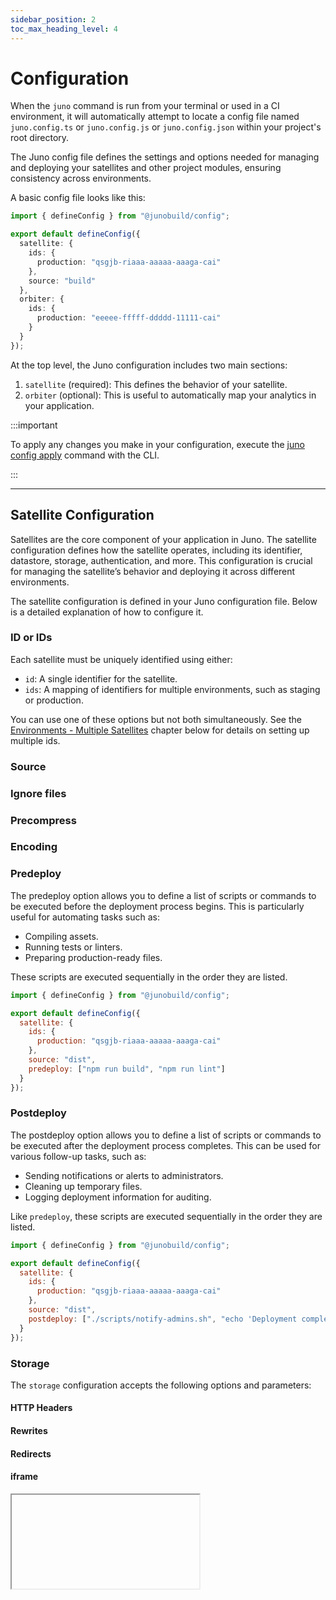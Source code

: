 ```yaml
---
sidebar_position: 2
toc_max_heading_level: 4
---
```


# Configuration

When the `juno` command is run from your terminal or used in a CI environment, it will automatically attempt to locate a config file named `juno.config.ts` or `juno.config.js` or `juno.config.json` within your project's root directory.

The Juno config file defines the settings and options needed for managing and deploying your satellites and other project modules, ensuring consistency across environments.

A basic config file looks like this:

```typescript
import { defineConfig } from "@junobuild/config";

export default defineConfig({
  satellite: {
    ids: {
      production: "qsgjb-riaaa-aaaaa-aaaga-cai"
    },
    source: "build"
  },
  orbiter: {
    ids: {
      production: "eeeee-fffff-ddddd-11111-cai"
    }
  }
});
```

At the top level, the Juno configuration includes two main sections:

1. `satellite` (required): This defines the behavior of your satellite.
2. `orbiter` (optional): This is useful to automatically map your analytics in your application.

:::important

To apply any changes you make in your configuration, execute the [juno config apply](./cli.mdx#apply) command with the CLI.

:::

---

## Satellite Configuration

Satellites are the core component of your application in Juno. The satellite configuration defines how the satellite operates, including its identifier, datastore, storage, authentication, and more. This configuration is crucial for managing the satellite’s behavior and deploying it across different environments.

The satellite configuration is defined in your Juno configuration file. Below is a detailed explanation of how to configure it.

### ID or IDs

Each satellite must be uniquely identified using either:

- `id`: A single identifier for the satellite.
- `ids`: A mapping of identifiers for multiple environments, such as staging or production.

You can use one of these options but not both simultaneously. See the [Environments - Multiple Satellites](#environments---multiple-satellites) chapter below for details on setting up multiple ids.


<Plugins />

### Source


<Source />

### Ignore files


<IgnoreFiles />

### Precompress


<Precompress />

### Encoding


<Encoding />

### Predeploy

The predeploy option allows you to define a list of scripts or commands to be executed before the deployment process begins. This is particularly useful for automating tasks such as:

- Compiling assets.
- Running tests or linters.
- Preparing production-ready files.

These scripts are executed sequentially in the order they are listed.

```javascript
import { defineConfig } from "@junobuild/config";

export default defineConfig({
  satellite: {
    ids: {
      production: "qsgjb-riaaa-aaaaa-aaaga-cai"
    },
    source: "dist",
    predeploy: ["npm run build", "npm run lint"]
  }
});
```

### Postdeploy

The postdeploy option allows you to define a list of scripts or commands to be executed after the deployment process completes. This can be used for various follow-up tasks, such as:

- Sending notifications or alerts to administrators.
- Cleaning up temporary files.
- Logging deployment information for auditing.

Like `predeploy`, these scripts are executed sequentially in the order they are listed.

```javascript
import { defineConfig } from "@junobuild/config";

export default defineConfig({
  satellite: {
    ids: {
      production: "qsgjb-riaaa-aaaaa-aaaga-cai"
    },
    source: "dist",
    postdeploy: ["./scripts/notify-admins.sh", "echo 'Deployment complete'"]
  }
});
```

### Storage

The `storage` configuration accepts the following options and parameters:

#### HTTP Headers


<HttpHeaders />

#### Rewrites


<Rewrites />

#### Redirects


<Redirects />

#### iframe


<IFrame />

#### Maximum Memory Size

You can set optional limits on heap and stable memory to control how assets are created and updated in storage.

When the limit is reached, the Storage will continue to operate normally but will reject the upload of new assets.

```javascript
import { defineConfig } from "@junobuild/config";

export default defineConfig({
  satellite: {
    ids: {
      production: "qsgjb-riaaa-aaaaa-aaaga-cai"
    },
    source: "dist",
    storage: {
      maxMemorySize: {
        stable: 1_073_741_824n // For example max. 1 GiB in bytes of Stable memory
      }
    }
  }
});
```

### Datastore

The `datastore` configuration accepts the following options and parameters:

#### Maximum Memory Size

You can set optional limits on heap and stable memory to control how documents are created and updated.

When the limit is reached, the Datastore will continue to operate normally but will reject changes to documents.

```javascript
import { defineConfig } from "@junobuild/config";

export default defineConfig({
  satellite: {
    ids: {
      production: "qsgjb-riaaa-aaaaa-aaaga-cai"
    },
    source: "dist",
    datastore: {
      maxMemorySize: {
        stable: 1_073_741_824n // For example max. 1 GiB in bytes of Stable memory
      }
    }
  }
});
```

### Authentication

The `authentication` configuration accepts the following options and parameters:

#### Derivation origin

The behavior of Internet Identity can be customized to ensure that users are recognized consistently across different domains or subdomains of your application.

For example, if you set `derivationOrigin` to "hello.com", a user signing in at https://hello.com will receive the same identifier (principal) as when signing in at https://www.hello.com.

```javascript
import { defineConfig } from "@junobuild/config";

export default defineConfig({
  satellite: {
    ids: {
      production: "qsgjb-riaaa-aaaaa-aaaga-cai"
    },
    authentication: {
      internetIdentity: {
        derivationOrigin: "hello.com"
      }
    }
  }
});
```

#### Allowed Callers

This option gives you control over who is allowed to use your app, whether they are already registered or not.

```javascript
import { defineConfig } from "@junobuild/config";

export default defineConfig({
  satellite: {
    ids: {
      production: "qsgjb-riaaa-aaaaa-aaaga-cai"
    },
    authentication: {
      rules: {
        allowedCallers: [
          "eunqq-ctbep-mwing-6cwte-f5frt-qe7tu-ilmgk-wmy3m-mdi3j-mcsvx-zae"
        ]
      }
    }
  }
});
```

For more explanation, see the related [section](../build/authentication/management.md#allowed-callers) in Authentication.

### Assertions


<Assertions />

### Settings

The `settings` field allows you to configure various aspects of the module’s behavior and resource usage, such as memory limits, compute allocation, and log visibility.

Overview:

- **Freezing Threshold**: Prevents the module from being deleted by pausing operations when cycles drop below a certain level.
- **Reserved Cycles Limit**: Ensures a minimum number of cycles are available for future operations.
- **Log Visibility**: Controls who can access the module’s logs.
- **Heap Memory Limit**: Sets the hard maximum heap memory available to the module.
- **Memory Allocation**: Pre-allocates memory for optimized performance.
- **Compute Allocation**: Reserves a percentage of the subnet’s compute resources.

```javascript
import { defineConfig } from "@junobuild/config";

export default defineConfig({
  satellite: {
    ids: {
      production: "qsgjb-riaaa-aaaaa-aaaga-cai"
    },
    settings: {
      freezingThreshold: 2_592_000n,
      reservedCyclesLimit: 5_000_000_000_000n,
      logVisibility: "controllers",
      heapMemoryLimit: 2048n,
      memoryAllocation: 1_073_741_824n,
      computeAllocation: 50n
    }
  }
});
```

For a complete explanation of all [settings](./settings.md), including detailed examples and calculations, see the Settings section.

---

## Orbiter Configuration

Orbiters are an optional component of your application used for analytics.

### ID

An orbiter has a unique identifier (id). This ID is used to reference the orbiter during operations and deployments.

<Plugins />

---

## Emulator Configuration

For local development or when running an E2E test environment in a CI, you'll use the emulator. When running `juno emulator start`, it defaults to booting Skylab with the default options. If you wish to tweak options or use another image, you can set the `emulator` field in your configuration file.

A basic example of a custom emulator configuration:

```ts title="juno.config.ts"
import { defineConfig } from "@junobuild/config";

export default defineConfig({
  satellite: {
    ids: {
      production: "qsgjb-riaaa-aaaaa-aaaga-cai"
    },
    source: "dist"
  },
  emulator: {
    runner: {
      type: "docker",
      image: "junobuild/skylab:latest",
      name: "juno-skylab",
      volume: "juno",
      platform: "linux/amd64"
    },
    skylab: {
      ports: {
        server: 5987,
        admin: 5999,
        console: 5866
      }
    }
  }
});
```

### Runner Options

The `runner` field allows you to customize how the emulator container is run.

| Option   | Required | Description                                                               | Default                                                                  |
| -------- | -------- | ------------------------------------------------------------------------- | ------------------------------------------------------------------------ |
| type     | ✅       | Container runtime used. Supports `docker` and `podman`.                   | `docker`                                                                 |
| image    |          | The image used to start the emulator.                                     | `junobuild/skylab:latest`                                                |
| name     |          | Custom name for the container instance.                                   | Derived from your `package.json` field `name` or falling on `juno-image` |
| volume   |          | A volume used to persist internal state - saves the data across sessions. | The container name adapted (replace `-` by `_`)                          |
| target   |          | Shared folder for deploying and hot-reloading serverless functions.       | `$PWD/target/deploy`                                                     |
| platform |          | Platform to run the emulator on (`linux/amd64` or `linux/arm64`).         | Automatic                                                                |

:::note

When defining a `runner`, you must also set the corresponding image configuration (`skylab`, `satellite`, or `console`), which can be left empty. This ensures the emulator knows which component to launch.

:::

#### Example using Podman

If you're using Podman instead of Docker, you can specify it with the `type` field:

```ts title="juno.config.ts"
import { defineConfig } from "@junobuild/config";

export default defineConfig({
  satellite: {
    ids: {
      production: "qsgjb-riaaa-aaaaa-aaaga-cai"
    },
    source: "dist"
  },
  emulator: {
    runner: {
      type: "podman"
    },
    skylab: {}
  }
});
```

This will use the default image and settings, but with Podman as the container runtime. You can customize the image, volume, and other options just like you would with Docker.

### Images

You can choose from three emulator images, depending on which part of the stack you want to run locally:

- `skylab`: A full emulator stack including the Console UI.
- `console`: A minimal emulator for Console-only scenarios.
- `satellite`: Runs just a Satellite container for focused development.

Each type has its own `ports` configuration.

#### Ports

You can customize the ports exposed by the emulator:

| Field   | Description                                                                      | Default |
| ------- | -------------------------------------------------------------------------------- | ------- |
| server  | The local Internet Computer replica port. Your app or project interacts with it. | `5987`  |
| admin   | Admin server used for internal tasks (e.g., ICP transfer).                       | `5999`  |
| console | Console UI port (only used with `skylab`).                                       | `5866`  |

### Network

The `network` field lets you customize which well-known services of the Internet Computer network will start with the emulator.

```ts title="juno.config.ts"
import { defineConfig } from "@junobuild/config";

export default defineConfig({
  satellite: {
    ids: {
      production: "qsgjb-riaaa-aaaaa-aaaga-cai"
    },
    source: "dist"
  },
  emulator: {
    runner: {
      type: "podman"
    },
    skylab: {},
    network: {
      services: {
        registry: true,
        sns: true,
        nns_dapp: true
      }
    }
  }
});
```

#### Available Services

| Key                 | Default (skylab/console) | Default (satellite) | Description                                                             |
| ------------------- | ------------------------ | ------------------- | ----------------------------------------------------------------------- |
| `internet_identity` | `true`                   | `true`              | Internet Identity canister for authentication.                          |
| `icp`               | `true`                   | `true`              | ICP ledger and index canisters.                                         |
| `cmc`               | `true`                   | `false`             | Cycles Minting Canister (CMC): converts ICP to cycles, manages subnets. |
| `nns`               | `true`                   | `false`             | NNS governance and root canisters (neurons, proposals, voting).         |
| `registry`          | `false`                  | `false`             | Registry storing topology and configuration.                            |
| `cycles`            | `false`                  | `false`             | Cycles ledger and index canisters.                                      |
| `sns`               | `false`                  | `false`             | SNS-W and aggregator canisters (governance for individual dapps).       |
| `nns_dapp`          | `false`                  | `false`             | NNS frontend dapp.                                                      |

---

## Collections Configuration

The `collections` field allows you to define collections for both the Datastore and Storage modules directly in your configuration file.

This is useful if you prefer defining access rules in code rather than through the Console UI. It’s especially important when using the [junobuild/satellite](./emulator/satellite.md) image, which runs headlessly and doesn't include the Console UI.

Defining collections in code ensures:

- Your configuration lives alongside your source code.
- Teams working together share the same environment setup.
- Developers forking or cloning your project can easily get started with a consistent configuration.

### Datastore

Use `datastore` field to define the collection of your Datastore.

#### Example

```ts title="juno.config.ts"
import { defineConfig } from "@junobuild/config";

export default defineConfig({
  satellite: {
    ids: {
      production: "qsgjb-riaaa-aaaaa-aaaga-cai"
    },
    source: "dist",
    collections: {
      datastore: [
        {
          collection: "tasks",
          memory: "stable",
          read: "managed",
          write: "managed"
        },
        {
          collection: "announcements",
          memory: "stable",
          read: "public",
          write: "controllers"
        }
      ]
    }
  }
});
```

#### Fields

| Field                | Type                                                        | Required | Description                                                            |
| -------------------- | ----------------------------------------------------------- | -------- | ---------------------------------------------------------------------- |
| `collection`         | `string`                                                    | ✅       | Name of the collection. Must be unique.                                |
| `memory`             | `"stable"` or `"heap"`                                      | ✅       | Memory type used for storing data.                                     |
| `read`               | `"public"` \| `"private"` \| `"managed"` \| `"controllers"` | ✅       | Who can read documents.                                                |
| `write`              | `"public"` \| `"private"` \| `"managed"` \| `"controllers"` | ✅       | Who can write documents.                                               |
| `version`            | `bigint`                                                    | ❌       | Optional. If omitted, the CLI will resolve it and prompt on conflicts. |
| `maxChangesPerUser`  | `number`                                                    | ❌       | Max number of changes (create/update/delete) per user.                 |
| `maxTokens`          | `bigint`                                                    | ❌       | Max number of writes and deletes per minute.                           |
| `maxCapacity`        | `number`                                                    | ❌       | Max number of documents in the collection.                             |
| `mutablePermissions` | `boolean` (default: `true`)                                 | ❌       | Whether permissions can be updated after creation.                     |

### Storage

Use the `storage` field to define the collection of your Storage.

#### Example

```ts title="juno.config.ts"
import { defineConfig } from "@junobuild/config";

export default defineConfig({
  satellite: {
    ids: {
      production: "qsgjb-riaaa-aaaaa-aaaga-cai"
    },
    source: "dist",
    collections: {
      storage: [
        {
          collection: "images",
          memory: "stable",
          read: "managed",
          write: "managed"
        },
        {
          collection: "files",
          memory: "stable",
          read: "public",
          write: "managed"
        }
      ]
    }
  }
});
```

#### Fields

| Field                | Type                                                        | Required | Description                                                            |
| -------------------- | ----------------------------------------------------------- | -------- | ---------------------------------------------------------------------- |
| `collection`         | `string`                                                    | ✅       | Name of the collection. Must be unique.                                |
| `memory`             | `"stable"` or `"heap"`                                      | ✅       | Memory type used for storing assets.                                   |
| `read`               | `"public"` \| `"private"` \| `"managed"` \| `"controllers"` | ✅       | Who can read assets.                                                   |
| `write`              | `"public"` \| `"private"` \| `"managed"` \| `"controllers"` | ✅       | Who can write assets.                                                  |
| `version`            | `bigint`                                                    | ❌       | Optional. If omitted, the CLI will resolve it and prompt on conflicts. |
| `maxSize`            | `bigint`                                                    | ❌       | Maximum size of the collection in bytes.                               |
| `maxChangesPerUser`  | `number`                                                    | ❌       | Max number of changes (create/update/delete) per user.                 |
| `maxTokens`          | `bigint`                                                    | ❌       | Max number of writes and deletes per minute.                           |
| `mutablePermissions` | `boolean` (default: `true`)                                 | ❌       | Whether permissions can be updated after creation.                     |

---

## Apply Changes

Configurations such as above [storage](#storage), [datastore](#datastore), [authentication](#authentication), and [settings](#settings) require explicit application to your module as they directly impact its behavior.

To apply your changes, run the [juno config apply](./cli#apply) command in the CLI after modifying your configuration file.

---

## Intellisense

To enable intellisense in your IDE for TypeScript or JavaScript configurations, you will need to install the necessary types:

```bash
npm install @junobuild/config --save-dev
```

Afterwards, you can leverage your IDE's intellisense with jsdoc type hints:

```javascript title="juno.config.js"
/** @type {import('@junobuild/config').JunoConfig} */
export default {
  // ...
};
```

Alternatively, you can use the `defineConfig` helper which should provide intellisense without the need for jsdoc annotations:

```javascript title="juno.config.js"
import { defineConfig } from "@junobuild/config";

export default defineConfig({
  // ...
});
```

---

## Conditional Config

If the config needs to conditionally determine options based the `mode` being used, it can export a function instead:

```javascript title="juno.config.js"
import { defineConfig } from "@junobuild/config";

export default defineConfig(({ mode }) => ({
  satellite: {
    ids: {
      production: "qsgjb-riaaa-aaaaa-aaaga-cai"
    },
    source: "dist",
    storage: {
      ...(mode === "staging" && { iframe: "allow-any" })
    },
    predeploy: [`npm run build -- --mode ${mode}`]
  }
}));
```

---

## Multiple Environments

You might want to deploy or manage a project across different environments, such as staging and production. Juno supports this through the `ids` field, allowing you to define separate Satellite IDs for each [mode](#modes).

```javascript title="juno.config.js"
import { defineConfig } from "@junobuild/config";

export default defineConfig({
  satellite: {
    ids: {
      development: "xxxxx-zzzzz-wwwww-77777-cai",
      staging: "11111-22222-33333-44444-cai",
      production: "aaaaa-bbbbb-ccccc-ddddd-cai"
    },
    source: "dist"
  }
});
```

:::note

A similar configuration is also available for the `orbiter` field used for analytics.

:::
